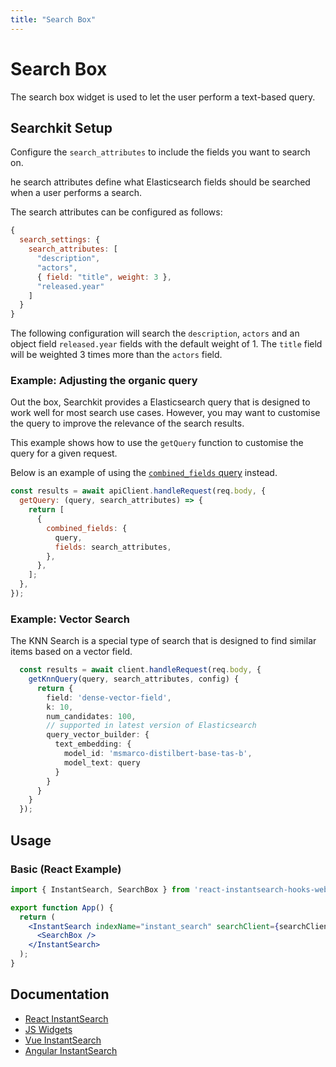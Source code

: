 ```yaml
---
title: "Search Box"
---
```


# Search Box

The search box widget is used to let the user perform a text-based query.

## Searchkit Setup

Configure the `search_attributes` to include the fields you want to search on.

he search attributes define what Elasticsearch fields should be searched when a user performs a search.

The search attributes can be configured as follows:

```js
{ 
  search_settings: {
    search_attributes: [
      "description", 
      "actors", 
      { field: "title", weight: 3 }, 
      "released.year"
    ]
  }
}
```

The following configuration will search the `description`, `actors` and an object field `released.year` fields with the default weight of 1. The `title` field will be weighted 3 times more than the `actors` field.

### Example: Adjusting the organic query

Out the box, Searchkit provides a Elasticsearch query that is designed to work well for most search use cases. However, you may want to customise the query to improve the relevance of the search results.

This example shows how to use the `getQuery` function to customise the query for a given request.

Below is an example of using the [`combined_fields` query](https://www.elastic.co/guide/en/elasticsearch/reference/current/query-dsl-combined-fields-query.html) instead.

```js
const results = await apiClient.handleRequest(req.body, {
  getQuery: (query, search_attributes) => {
    return [
      {
        combined_fields: {
          query,
          fields: search_attributes,
        },
      },
    ];
  },
});
```

### Example: Vector Search 

The KNN Search is a special type of search that is designed to find similar items based on a vector field. 

```ts
  const results = await client.handleRequest(req.body, {
    getKnnQuery(query, search_attributes, config) {
      return {
        field: 'dense-vector-field',
        k: 10,
        num_candidates: 100,
        // supported in latest version of Elasticsearch
        query_vector_builder: { 
          text_embedding: {
            model_id: 'msmarco-distilbert-base-tas-b',
            model_text: query
          }
        }
      }
    }
  });
```

## Usage

### Basic (React Example)

```jsx
import { InstantSearch, SearchBox } from 'react-instantsearch-hooks-web';

export function App() {
  return (
    <InstantSearch indexName="instant_search" searchClient={searchClient}>
      <SearchBox />
    </InstantSearch>
  );
}
```

## Documentation

- [React InstantSearch](https://www.algolia.com/doc/api-reference/widgets/search-box/react-hooks/)
- [JS Widgets](https://www.algolia.com/doc/api-reference/widgets/search-box/js/)
- [Vue InstantSearch](https://www.algolia.com/doc/api-reference/widgets/search-box/vue/)
- [Angular InstantSearch](https://www.algolia.com/doc/api-reference/widgets/search-box/angular/)